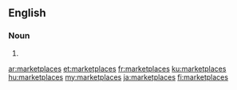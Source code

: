{{also|market places}}
==English==

===Noun===
{{head|en|noun plural form}}

# {{plural of|marketplace|lang=en}}

[[ar:marketplaces]]
[[et:marketplaces]]
[[fr:marketplaces]]
[[ku:marketplaces]]
[[hu:marketplaces]]
[[my:marketplaces]]
[[ja:marketplaces]]
[[fi:marketplaces]]